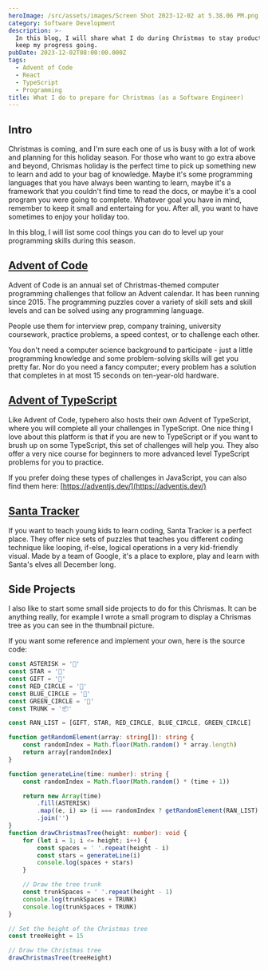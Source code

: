 ```yaml
---
heroImage: /src/assets/images/Screen Shot 2023-12-02 at 5.38.06 PM.png
category: Software Development
description: >-
  In this blog, I will share what I do during Christmas to stay productive and
  keep my progress going.
pubDate: 2023-12-02T08:00:00.000Z
tags:
  - Advent of Code
  - React
  - TypeScript
  - Programming
title: What I do to prepare for Christmas (as a Software Engineer)
---
```


## Intro

Christmas is coming, and I'm sure each one of us is busy with a lot of work and planning for this holiday season. For those who want to go extra above and beyond, Chrismas holiday is the perfect time to pick up something new to learn and add to your bag of knowledge. Maybe it's some programming languages that you have always been wanting to learn, maybe it's a framework that you couldn't find time to read the docs, or maybe it's a cool program you were going to complete. Whatever goal you have in mind, remember to keep it small and entertaing for you. After all, you want to have sometimes to enjoy your holiday too.

In this blog, I will list some cool things you can do to level up your programming skills during this season.

## [Advent of Code](https://adventofcode.com/)

Advent of Code is an annual set of Christmas-themed computer programming challenges that follow an Advent calendar. It has been running since 2015. The programming puzzles cover a variety of skill sets and skill levels and can be solved using any programming language.

People use them for interview prep, company training, university coursework, practice problems, a speed contest, or to challenge each other.

You don't need a computer science background to participate - just a little programming knowledge and some problem-solving skills will get you pretty far. Nor do you need a fancy computer; every problem has a solution that completes in at most 15 seconds on ten-year-old hardware.

## [Advent of TypeScript](https://typehero.dev/aot-2023)

Like Advent of Code, typehero also hosts their own Advent of TypeScript, where you will complete all your challenges in TypeScript. One nice thing I love about this platform is that if you are new to TypeScript or if you want to brush up on some TypeScript, this set of challenges will help you. They also offer a very nice course for beginners to more advanced level TypeScript problems for you to practice.

If you prefer doing these types of challenges in JavaScript, you can also find them here: [https://adventjs.dev/](https://adventjs.dev/)

## [Santa Tracker](https://santatracker.google.com/codelab.html)

If you want to teach young kids to learn coding, Santa Tracker is a perfect place. They offer nice sets of puzzles that teaches you different coding technique like looping, if-else, logical operations in a very kid-friendly visual. Made by a team of Google, it's a place to explore, play and learn with Santa's elves all December long.

## Side Projects

I also like to start some small side projects to do for this Chrismas. It can be anything really, for example I wrote a small program to display a Chrismas tree as you can see in the thumbnail picture.

If you want some reference and implement your own, here is the source code:

```ts
const ASTERISK = '🎄'
const STAR = '🌟'
const GIFT = '🎁'
const RED_CIRCLE = '🔴'
const BLUE_CIRCLE = '🔵'
const GREEN_CIRCLE = '💚'
const TRUNK = '📦'

const RAN_LIST = [GIFT, STAR, RED_CIRCLE, BLUE_CIRCLE, GREEN_CIRCLE]

function getRandomElement(array: string[]): string {
	const randomIndex = Math.floor(Math.random() * array.length)
	return array[randomIndex]
}

function generateLine(time: number): string {
	const randomIndex = Math.floor(Math.random() * (time + 1))

	return new Array(time)
		.fill(ASTERISK)
		.map((e, i) => (i === randomIndex ? getRandomElement(RAN_LIST) : e))
		.join('')
}
function drawChristmasTree(height: number): void {
	for (let i = 1; i <= height; i++) {
		const spaces = ' '.repeat(height - i)
		const stars = generateLine(i)
		console.log(spaces + stars)
	}

	// Draw the tree trunk
	const trunkSpaces = ' '.repeat(height - 1)
	console.log(trunkSpaces + TRUNK)
	console.log(trunkSpaces + TRUNK)
}

// Set the height of the Christmas tree
const treeHeight = 15

// Draw the Christmas tree
drawChristmasTree(treeHeight)
```
